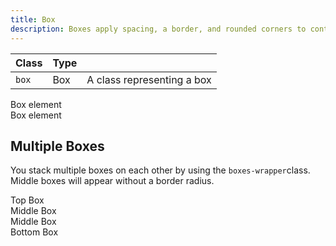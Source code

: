 ```yaml
---
title: Box
description: Boxes apply spacing, a border, and rounded corners to content areas.
---
```


| Class            | Type    |                                                 |
| ---------------- | ------- | ----------------------------------------------- |
| `box`            | Box     | A class representing a box                      |

<Preview center>
    <only-preview>
        <div style="--box-border-radius:var(--border-radius-xsmall);">
            <div class="box">Box element</div>
        </div>
    </only-preview>
    <only-html>
            <div class="box">Box element</div>
    </only-html>
</Preview>

## Multiple Boxes

You stack multiple boxes on each other by using the `boxes-wrapper`class. Middle boxes will appear without a border radius.

<Preview center>
  <div class="boxes-wrapper">
    <div class="box u-flex u-gap-16 u-cross-center">Top Box</div>
    <div class="box u-flex u-gap-16 u-cross-center">Middle Box</div>
    <div class="box u-flex u-gap-16 u-cross-center">Middle Box</div>
    <div class="box u-flex u-gap-16 u-cross-center">Bottom Box</div>
  </div>
</Preview>
